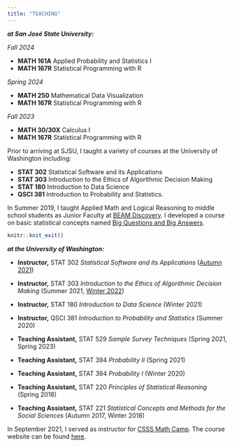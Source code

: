 ```yaml
---
title: "TEACHING"
---
```


**_at San José State University:_**

*Fall 2024*

- **MATH 161A** Applied Probability and Statistics I
- **MATH 167R** Statistical Programming with R

*Spring 2024*

- **MATH 250** Mathematical Data Visualization
- **MATH 167R** Statistical Programming with R

*Fall 2023*

- **MATH 30/30X** Calculus I
- **MATH 167R** Statistical Programming with R

Prior to arriving at SJSU, I taught a variety of courses at the University of Washington including:

- **STAT 302** Statistical Software and its Applications
- **STAT 303** Introduction to the Ethics of Algorithmic Decision Making
- **STAT 180** Introduction to Data Science
- **QSCI 381** Introduction to Probability and Statistics. 

In Summer 2019, I taught Applied Math and Logical Reasoning to middle school students as Junior Faculty at [BEAM Discovery](https://www.beammath.org/for6thgraders). I developed a course on basic statistical concepts named [Big Questions and Big Answers](https://www.beammath.org/big-questions-and-big-answers).






```r
knitr::knit_exit()
```

**_at the University of Washington:_**

* **Instructor,** STAT 302 *Statistical Software and its Applications* ([Autumn 2021](https://peteragao.github.io/STAT302-AUT2021/))
* **Instructor,** STAT 303 *Introduction to the Ethics of Algorithmic Decision Making* (Summer 2021, [Winter 2022](https://peteragao.github.io/STAT498-WIN2022/))
* **Instructor,** STAT 180 *Introduction to Data Science* (Winter 2021)
* **Instructor,** QSCI 381 *Introduction to Probability and Statistics* (Summer 2020)

* **Teaching Assistant,** STAT 529 *Sample Survey Techniques* (Spring 2021, Spring 2023)
* **Teaching Assistant,** STAT 394 *Probability II* (Spring 2021)
* **Teaching Assistant,** STAT 394 *Probability I* (Winter 2020)
* **Teaching Assistant,** STAT 220 *Principles of Statistical Reasoning* (Spring 2018)
* **Teaching Assistant,** STAT 221 *Statistical Concepts and Methods for the Social Sciences* (Autumn 2017, Winter 2018)

In September 2021, I served as instructor for [CSSS Math Camp](https://csss.uw.edu/academics/math-camp). The course website can be found [here](https://peteragao.github.io/CSSS-Math-Camp-2021/).
